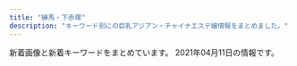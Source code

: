 ```yaml
---
title: "練馬・下赤塚"
description: "キーワード別にの巨乳アジアン・チャイナエステ嬢情報をまとめました。"
---
```


新着画像と新着キーワードをまとめています。
2021年04月11日の情報です。

<DmmAffiliateIns />
<KeywordTable
  shops={
    [
    {
        "station": "\u3068\u304d\u308f\u53f0\u99c5\u5357\u53e3",
        "name": "\u59ff\u7f8e",
        "img_links": [
            "http://www.sugatabi.mesthe.com/images/shop/shop01.jpg",
            "http://www.sugatabi.mesthe.com/images/girl-z1.jpg",
            "http://www.sugatabi.mesthe.com/files/002-02.jpg",
            "http://www.sugatabi.mesthe.com/images/top.jpg",
            "http://www.sugatabi.mesthe.com/images/staff_line.png",
            "http://www.sugatabi.mesthe.com/images/bj3.png",
            "http://www.sugatabi.mesthe.com/files/009.jpg",
            "http://www.sugatabi.mesthe.com/images/shop/shop02.jpg",
            "http://www.sugatabi.mesthe.com/files/004.jpg",
            "http://www.sugatabi.mesthe.com/files/005.jpg",
            "http://www.sugatabi.mesthe.com/files/006.jpg",
            "http://www.sugatabi.mesthe.com/images/shop/shop04.jpg",
            "http://www.sugatabi.mesthe.com/files/001.jpg",
            "http://www.sugatabi.mesthe.com/files/003.jpg",
            "http://www.sugatabi.mesthe.com/files/002.jpg",
            "http://www.sugatabi.mesthe.com/files/004-02.jpg",
            "http://www.sugatabi.mesthe.com/files/001-02.jpg",
            "http://www.sugatabi.mesthe.com/files/006-02.jpg",
            "http://www.sugatabi.mesthe.com/files/008-02.jpg",
            "http://www.sugatabi.mesthe.com/files/003-02.jpg",
            "http://www.sugatabi.mesthe.com/files/008.jpg",
            "http://www.sugatabi.mesthe.com/images/top_sche.png",
            "http://www.sugatabi.mesthe.com/images/link_line.png",
            "http://www.sugatabi.mesthe.com/files/009-02.jpg",
            "http://www.sugatabi.mesthe.com/files/010-02.jpg",
            "http://www.sugatabi.mesthe.com/images/shop/shop03.jpg",
            "http://www.sugatabi.mesthe.com/files/010.jpg",
            "http://www.sugatabi.mesthe.com/images/mobile.jpg",
            "http://www.sugatabi.mesthe.com/images/girl-z2.jpg",
            "http://www.sugatabi.mesthe.com/files/005-02.jpg"
        ],
        "keywords": {
            "85": 1,
            "D": 7,
            "84": 1,
            "86": 3,
            "C": 2,
            "87": 4
        },
        "url": "http://www.sugatabi.mesthe.com/"
    },
    {
        "name": "\u7df4\u99ac\u306e\u5929\u4f7f",
        "url": "http://ginzaangel.esnavi.work/",
        "station": "\u7df4\u99ac\u99c5\u897f\u53e3",
        "img_links": [
            "http://ginzaangel.esnavi.work/2/uploadimg/1615989115.jpeg",
            "http://ginzaangel.esnavi.work/sys2.jpg",
            "http://ginzaangel.esnavi.work/2/uploadimg/1615988934.jpeg",
            "http://ginzaangel.esnavi.work/s1.png",
            "http://ginzaangel.esnavi.work/staff_t.jpg",
            "http://ginzaangel.esnavi.work/2/uploadimg/1595657062.jpeg",
            "http://ginzaangel.esnavi.work/2/uploadimg/1615988408.jpeg",
            "http://ginzaangel.esnavi.work/head.jpg",
            "http://ginzaangel.esnavi.work/sys1.jpg",
            "http://ginzaangel.esnavi.work/news.jpg",
            "http://ginzaangel.esnavi.work/2/uploadimg/1615989033.jpeg",
            "http://ginzaangel.esnavi.work/2/uploadimg/1601829474.jpeg",
            "http://ginzaangel.esnavi.work/int1.png"
        ],
        "keywords": {
            "89": 1,
            "88": 2,
            "90": 3
        }
    },
    {
        "keywords": {},
        "name": "\u6e29",
        "img_links": [],
        "station": "\u4e0a\u677f\u6a4b\u99c5\u5317\u53e3",
        "url": "http://tenpo2.iest.info/"
    },
    {
        "url": "http://www.relaxes.info/",
        "img_links": [
            "http://www.relaxes.info/images/t2.png",
            "http://www.relaxes.info/up/uploads/20180315212810me.jpg",
            "http://www.relaxes.info/up/uploads/2017071800271212.jpg",
            "http://www.relaxes.info/images/info.jpg",
            "http://www.relaxes.info/up/uploads/20210313172020j.jpg",
            "http://www.relaxes.info/images/s1.png",
            "http://www.relaxes.info/images/ttl_staff.png",
            "http://www.relaxes.info/images/t1.png",
            "http://www.relaxes.info/images/price.jpg",
            "http://www.relaxes.info/images/ttl_price.png",
            "http://www.relaxes.info/images/rec.png",
            "http://www.relaxes.info/images/header_bg.png",
            "http://www.relaxes.info/images/ttl_qj.png"
        ],
        "keywords": {},
        "station": "\u4e0a\u677f\u6a4b\u99c5\u5317\u53e3",
        "name": "\u8776"
    },
    {
        "station": "\u6210\u5897\u99c54\u756a\u51fa\u53e3",
        "url": "http://www.akai-hana.esjp.info/",
        "keywords": {
            "88": 4,
            "82": 2,
            "D": 10,
            "87": 6,
            "C": 19,
            "85": 2
        },
        "name": "\u8d64\u3044\u82b1",
        "img_links": [
            "http://www.akai-hana.esjp.info/files/003.jpg",
            "http://www.akai-hana.esjp.info/img/info/r6.jpg",
            "http://www.akai-hana.esjp.info/img/slider/2.jpg",
            "http://www.akai-hana.esjp.info/files/005.jpg",
            "http://www.akai-hana.esjp.info/img/ttl_info.png",
            "http://www.akai-hana.esjp.info/img/btn_blog.jpg",
            "http://www.akai-hana.esjp.info/img/info/r7.jpg",
            "http://www.akai-hana.esjp.info/img/pixta_5458114_M.jpg",
            "http://www.akai-hana.esjp.info/img/info/r2.jpg",
            "http://www.akai-hana.esjp.info/files/002.jpg",
            "http://www.akai-hana.esjp.info/img/info.jpg",
            "http://www.akai-hana.esjp.info/img/tel.png",
            "http://www.akai-hana.esjp.info/img/btn_side_mobile.jpg",
            "http://www.akai-hana.esjp.info/img/pixta_5216568_M.jpg",
            "http://www.akai-hana.esjp.info/files/006.jpg",
            "http://www.akai-hana.esjp.info/img/info/r9.jpg",
            "http://www.akai-hana.esjp.info/img/ttl_news.png",
            "http://www.akai-hana.esjp.info/img/info/r4.jpg",
            "http://www.akai-hana.esjp.info/files/001.jpg",
            "http://www.akai-hana.esjp.info/img/info/r1.jpg",
            "http://www.akai-hana.esjp.info/img/slider/1.jpg",
            "http://www.akai-hana.esjp.info/files/004.jpg",
            "http://www.akai-hana.esjp.info/img/imasia_7981159_M.jpg",
            "http://www.akai-hana.esjp.info/img/info/r5.jpg",
            "http://www.akai-hana.esjp.info/img/info/r8.jpg",
            "http://www.akai-hana.esjp.info/img/goback.jpg",
            "http://www.akai-hana.esjp.info/img/info/r3.jpg",
            "http://www.akai-hana.esjp.info/files/007.jpg",
            "http://www.akai-hana.esjp.info/img/pickup.jpg"
        ]
    },
    {
        "url": "http://anzu.abnavi.info/",
        "keywords": {},
        "station": "\u6210\u5897\u99c5",
        "name": "\u59eb",
        "img_links": []
    },
    {
        "img_links": [],
        "keywords": {},
        "url": "https://salasa.tokyo/",
        "station": "\u7df4\u99ac\u99c5\u897f\u53e3",
        "name": "\u3064\u307c\u307f"
    },
    {
        "url": "http://oasis.akasuri.xyz/",
        "station": "\u6210\u5897\u99c5\u5357\u53e3",
        "keywords": {},
        "img_links": [
            "http://oasis.akasuri.xyz/images/b-tel.png",
            "http://oasis.akasuri.xyz/images/c-photo.png",
            "http://oasis.akasuri.xyz/staff/s1.jpg",
            "http://oasis.akasuri.xyz/images/c-top.png",
            "http://oasis.akasuri.xyz/staff/s3.jpg",
            "http://oasis.akasuri.xyz/images/fotter.png",
            "http://oasis.akasuri.xyz/images/c-staff.png",
            "http://oasis.akasuri.xyz/images/bar-photo.png",
            "http://oasis.akasuri.xyz/images/bar-staff.png",
            "http://oasis.akasuri.xyz/staff/s2.jpg"
        ],
        "name": "\u30aa\u30a2\u30b7\u30b9"
    },
    {
        "name": "\u6696\u5fc3",
        "url": "http://www.hi-msg.com/dansin/",
        "img_links": [
            "http://www.hi-msg.com/dansin/images/p-9-1.jpg",
            "http://www.hi-msg.com/dansin/images/s_face.jpg",
            "http://www.hi-msg.com/dansin/images/p-7.jpg",
            "http://www.hi-msg.com/dansin/images/p-2.jpg",
            "http://www.hi-msg.com/dansin/images/mobile.jpg",
            "http://www.hi-msg.com/dansin/images/s_news.jpg",
            "http://www.hi-msg.com/dansin/images/top1.jpg",
            "http://www.hi-msg.com/dansin/images/top.jpg",
            "http://www.hi-msg.com/dansin/images/end1.jpg",
            "http://www.hi-msg.com/dansin/images/p-9.jpg",
            "http://www.hi-msg.com/dansin/images/nav.jpg",
            "http://www.hi-msg.com/dansin/images/p-8.jpg",
            "http://www.hi-msg.com/dansin/images/p-5.jpg",
            "http://www.hi-msg.com/dansin/images/p-6-1.jpg",
            "http://www.hi-msg.com/dansin/images/s_info.jpg",
            "http://www.hi-msg.com/dansin/images/p-5-1.jpg",
            "http://www.hi-msg.com/dansin/images/s_pick.jpg",
            "http://www.hi-msg.com/dansin/images/p-2-1.jpg",
            "http://www.hi-msg.com/dansin/images/1.jpg",
            "http://www.hi-msg.com/dansin/images/p-6.jpg"
        ],
        "station": "\u3068\u304d\u308f\u53f0\u99c5\u5357\u53e3",
        "keywords": {}
    },
    {
        "name": "\u7f8e\u5c11\u5973\u5b66\u5712",
        "img_links": [
            "http://www.bishoujo.relaxmens.com/photo_news/upimg/69006605d742b90036_2.jpg",
            "http://www.bishoujo.relaxmens.com/images/nav-004.png",
            "http://www.bishoujo.relaxmens.com/images/osusume01.png",
            "http://www.bishoujo.relaxmens.com/files/004.jpg",
            "http://www.bishoujo.relaxmens.com/images/top01.png",
            "http://www.bishoujo.relaxmens.com/files/007.jpg",
            "http://www.bishoujo.relaxmens.com/files/006.jpg",
            "http://www.bishoujo.relaxmens.com/images/nav-002.png",
            "http://www.bishoujo.relaxmens.com/images/top02-left.png",
            "http://www.bishoujo.relaxmens.com/images/nav-005.png",
            "http://www.bishoujo.relaxmens.com/images/top003.png",
            "http://www.bishoujo.relaxmens.com/images/tel.png",
            "http://www.bishoujo.relaxmens.com/images/nav-003.png",
            "http://www.bishoujo.relaxmens.com/files/008.jpg",
            "http://www.bishoujo.relaxmens.com/photo_news/upimg/69006605d742b90036_1.jpg",
            "http://www.bishoujo.relaxmens.com/photo_news/upimg/69006605d742b90036_0.jpg",
            "http://www.bishoujo.relaxmens.com/images/nav-001.png",
            "http://www.bishoujo.relaxmens.com/images/nav-006.png"
        ],
        "station": "\u7df4\u99ac\u99c5\u897f\u53e3",
        "keywords": {},
        "url": "http://www.bishoujo.relaxmens.com/"
    },
    {
        "img_links": [
            "http://pakira-massage.work/img/sta2.jpg",
            "http://pakira-massage.work/i/img/r2.jpg",
            "http://pakira-massage.work/i/img/sta1.jpg",
            "http://pakira-massage.work/img/head.jpg",
            "http://pakira-massage.work/img/s1.jpg",
            "http://pakira-massage.work/i/img/sta2.jpg",
            "http://pakira-massage.work/img/sta1.jpg",
            "http://pakira-massage.work/i/img/r5.jpg",
            "http://pakira-massage.work/img/botton.jpg",
            "http://pakira-massage.work/img/s2.jpg",
            "http://pakira-massage.work/img/mobile-1.png",
            "http://pakira-massage.work/img/st1.jpg",
            "http://pakira-massage.work/i/img/r6.jpg",
            "http://pakira-massage.work/i/img/r1.jpg",
            "http://pakira-massage.work/img/nos.jpg",
            "http://pakira-massage.work/i/img/r4.jpg",
            "http://pakira-massage.work/i/img/r3.jpg",
            "http://pakira-massage.work/img/campian.jpg",
            "http://pakira-massage.work/i/img/st1.jpg",
            "http://pakira-massage.work/img/st2.jpg"
        ],
        "url": "http://pakira-massage.work/",
        "name": "\u30d1\u30ad\u30e9",
        "keywords": {
            "87": 1,
            "C": 11,
            "85": 2,
            "E": 1
        },
        "station": "\u8981\u753a\u99c55\u756a\u51fa\u53e3"
    },
    {
        "img_links": [
            "http://www.seoul.esjp.info/img/change-001.png",
            "http://www.seoul.esjp.info/img/nav-006.png",
            "http://www.seoul.esjp.info/files/008.jpg",
            "http://www.seoul.esjp.info/img/change-006.png",
            "http://www.seoul.esjp.info/files/001.jpg",
            "http://www.seoul.esjp.info/img/change-005.png",
            "http://www.seoul.esjp.info/img/foot.png",
            "http://www.seoul.esjp.info/img/head.png",
            "http://www.seoul.esjp.info/files/010.jpg",
            "http://www.seoul.esjp.info/files/013.jpg",
            "http://www.seoul.esjp.info/img/nav-005.png",
            "http://www.seoul.esjp.info/img/main-top01.png",
            "http://www.seoul.esjp.info/img/main-top03.png",
            "http://www.seoul.esjp.info/img/nav-003.png",
            "http://www.seoul.esjp.info/files/015.jpg",
            "http://www.seoul.esjp.info/files/011.jpg",
            "http://www.seoul.esjp.info/img/change-004.png",
            "http://www.seoul.esjp.info/files/005.jpg",
            "http://www.seoul.esjp.info/img/nav-004.png",
            "http://www.seoul.esjp.info/files/004.jpg",
            "http://www.seoul.esjp.info/files/006.jpg",
            "http://www.seoul.esjp.info/img/nav-002.png",
            "http://www.seoul.esjp.info/files/012.jpg",
            "http://www.seoul.esjp.info/files/007.jpg",
            "http://www.seoul.esjp.info/img/change-002.png",
            "http://www.seoul.esjp.info/files/003.jpg",
            "http://www.seoul.esjp.info/img/change-003.png",
            "http://www.seoul.esjp.info/img/recuit.png",
            "http://www.seoul.esjp.info/img/nav-001.png"
        ],
        "keywords": {
            "87": 1,
            "D": 4,
            "86": 3
        },
        "url": "http://www.seoul.esjp.info/",
        "station": "\u7df4\u99ac\u99c5\u897f\u53e3",
        "name": "\u7652\u3057\u306e\u90e8\u5c4b"
    },
    {
        "keywords": {},
        "img_links": [
            "http://es-nerima.biz/wp-content/uploads/2016/10/gallery8.jpg",
            "http://es-nerima.biz/wp-content/themes/template-salon2/images/pickup-ttl.png",
            "http://es-nerima.biz/wp-content/uploads/2016/10/mika-250x330.jpg",
            "http://es-nerima.biz/wp-content/uploads/2016/10/eri.jpg",
            "http://es-nerima.biz/wp-content/uploads/2016/10/gallery6.jpg",
            "http://es-nerima.biz/wp-content/uploads/2016/10/g1.jpg",
            "http://es-nerima.biz/wp-content/uploads/2016/10/g6-250x330.jpg",
            "http://es-nerima.biz/wp-content/uploads/2016/10/gallery7.jpg",
            "http://es-nerima.biz/wp-content/uploads/2016/10/gallery5.jpg",
            "http://es-nerima.biz/wp-content/uploads/2016/10/eri-250x330.jpg",
            "http://es-nerima.biz/wp-content/uploads/2016/10/g3.jpg",
            "http://es-nerima.biz/wp-content/uploads/2016/10/camp-bnr.jpg",
            "http://es-nerima.biz/wp-content/themes/template-salon2/images/camp-bnr.jpg",
            "http://es-nerima.biz/wp-content/uploads/2016/10/gallery2.jpg",
            "http://es-nerima.biz/wp-content/uploads/2016/10/gallery1.jpg",
            "http://es-nerima.biz/wp-content/uploads/2016/10/g5-250x330.jpg",
            "http://es-nerima.biz/wp-content/uploads/2016/10/g5.jpg",
            "http://es-nerima.biz/wp-content/uploads/2016/10/mika.jpg",
            "http://es-nerima.biz/wp-content/uploads/2016/10/gallery3.jpg",
            "http://es-nerima.biz/wp-content/themes/template-salon2/images/gallery2.jpg",
            "http://es-nerima.biz/wp-content/themes/template-salon2/images/magazine.jpg",
            "http://es-nerima.biz/wp-content/themes/template-salon2/images/pickup-frame.png",
            "http://cdn.dino-es.com/images/logo/88x31DinoEs.png",
            "http://es-nerima.biz/wp-content/uploads/2016/10/g1-250x330.jpg",
            "http://es-nerima.biz/wp-content/uploads/2016/10/g4-250x330.jpg",
            "http://es-nerima.biz/wp-content/themes/template-salon2/images/slider1.jpg",
            "http://es-nerima.biz/wp-content/themes/template-salon2/images/newface-ttl.png",
            "http://es-nerima.biz/wp-content/uploads/2016/10/girl-1-250x330.jpg",
            "http://es-nerima.biz/wp-content/themes/template-salon2/images/tel.png",
            "http://es-nerima.biz/wp-content/themes/template-salon2/images/gallery-ttl.png",
            "http://es-nerima.biz/wp-content/themes/template-salon2/images/news-ttl.png",
            "http://es-nerima.biz/wp-content/uploads/2016/10/girl-1.jpg",
            "http://es-nerima.biz/wp-content/themes/template-salon2/images/massage-de_88_31.jpg",
            "http://es-nerima.biz/wp-content/themes/template-salon2/images/gallery1.jpg",
            "http://es-nerima.biz/wp-content/uploads/2016/10/g6.jpg",
            "http://es-nerima.biz/wp-content/themes/template-salon2/images/gallery4.jpg",
            "http://es-nerima.biz/wp-content/uploads/2016/10/g3-250x330.jpg",
            "http://es-nerima.biz/wp-content/uploads/2016/10/gallery8-600x600.jpg",
            "http://es-nerima.biz/wp-content/themes/template-salon2/images/gallery3.jpg"
        ],
        "station": "\u7df4\u99ac\u99c5\u5317\u53e3",
        "name": "\u3046\u3089\u3089",
        "url": "http://es-nerima.biz/"
    },
    {
        "img_links": [
            "http://www.es-yas.click/images/3.jpg",
            "http://www.es-yas.click/images/sirase.jpg",
            "http://www.es-yas.click/images/int1.png",
            "http://www.es-yas.click/images/staff_t.jpg",
            "http://www.es-yas.click/img/mari1.jpg",
            "http://www.es-yas.click/images/tel.jpg",
            "http://www.es-yas.click/images/s1.png",
            "http://www.es-yas.click/images/int2.png",
            "http://www.es-yas.click/images/mobile.jpg",
            "http://www.es-yas.click/images/ac1.png",
            "http://www.es-yas.click/images/2.jpg",
            "http://www.es-yas.click/img/riri1.jpg",
            "http://www.es-yas.click/images/1.jpg",
            "http://www.es-yas.click/images/news.jpg",
            "http://www.es-yas.click/images/info.png",
            "http://www.es-yas.click/images/sys2.png",
            "http://www.es-yas.click/images/head.jpg",
            "http://www.es-yas.click/images/newface.png",
            "http://www.es-yas.click/images/interior_t.jpg",
            "http://www.es-yas.click/img/sayuri1.jpg",
            "http://www.es-yas.click/images/sys1.png"
        ],
        "station": "\u4e2d\u6751\u6a4b\u99c5\u5357\u53e3",
        "name": "\u30b9\u30a6\u30a3\u30fc\u30c8",
        "url": "http://www.es-yas.click/",
        "keywords": {}
    },
    {
        "keywords": {
            "C": 8
        },
        "url": "http://www.nerima-rose.com/",
        "station": "\u7df4\u99ac\u99c5\u5357\u53e3",
        "name": "ROSE",
        "img_links": [
            "http://www.nerima-rose.com/images/staff/16/kaori2.jpg",
            "http://www.nerima-rose.com/images/rosa-pindao_09.jpg",
            "http://www.nerima-rose.com/images/staff/16/aya2.jpg",
            "http://www.nerima-rose.com/images/index-rosa_09.jpg",
            "http://www.nerima-rose.com/images/staff/16/misaki2.jpg",
            "http://www.nerima-rose.com/images/aroma/r1.jpg",
            "http://www.nerima-rose.com/images/nav/nav-acc.jpg",
            "http://www.nerima-rose.com/images/staff/17/riri.jpg",
            "http://www.nerima-rose.com/images/shop/3/sh1.jpg",
            "http://www.nerima-rose.com/images/rosa-sys_09a.jpg",
            "http://www.nerima-rose.com/images/nav/nav-rec.jpg",
            "http://www.nerima-rose.com/images/staff/17/2/ena.jpg",
            "http://www.nerima-rose.com/images/index-rosa_02.jpg",
            "http://www.nerima-rose.com/images/index-rosa_04.jpg",
            "http://www.nerima-rose.com/images/images/sys2018_06.jpg",
            "http://www.nerima-rose.com/images/shop/h1.jpg",
            "http://www.nerima-rose.com/images/shop/11.jpg",
            "http://www.nerima-rose.com/images/aroma/r2.jpg",
            "http://www.nerima-rose.com/images/rosa-sys_04.jpg",
            "http://www.nerima-rose.com/images/staff/17/2/kina.jpg",
            "http://www.nerima-rose.com/images/images/sys2018_03.jpg",
            "http://www.nerima-rose.com/cgi-bin/topics/img/16-1.jpg",
            "http://www.nerima-rose.com/images/aroma/r3.jpg",
            "http://www.nerima-rose.com/images/shop/4/s1.jpg",
            "http://www.nerima-rose.com/images/sys3.jpg",
            "http://www.nerima-rose.com/images/rosa-pindao_07.jpg",
            "http://www.nerima-rose.com/images/staff/17/2/nana.png"
        ]
    },
    {
        "img_links": [
            "http://himawari.est-u.com/images/down.jpg",
            "http://himawari.est-u.com/staff/umi.jpg",
            "http://himawari.est-u.com/images/a1.jpg",
            "http://himawari.est-u.com/staff/izumi.jpg",
            "http://himawari.est-u.com/staff/yuki.jpg",
            "http://himawari.est-u.com/staff/nami.jpg",
            "http://himawari.est-u.com/images/index_10.jpg",
            "http://himawari.est-u.com/staff/sakura.jpg",
            "http://himawari.est-u.com/staff/aiko.jpg",
            "http://himawari.est-u.com/images/index2_08.jpg",
            "http://himawari.est-u.com/images/index_08.jpg",
            "http://himawari.est-u.com/images/therpist.jpg",
            "http://himawari.est-u.com/images/index_02.jpg",
            "http://himawari.est-u.com/images/a2.jpg",
            "http://himawari.est-u.com/staff/asuka.jpg",
            "http://himawari.est-u.com/images/index_04.jpg"
        ],
        "keywords": {
            "C": 7
        },
        "url": "http://himawari.est-u.com/",
        "station": "\u7df4\u99ac\u99c5\u5357\u53e3",
        "name": "\u3072\u307e\u308f\u308a"
    },
    {
        "img_links": [
            "http://moonlove.est-u.com/images/index1_06.jpg",
            "http://moonlove.est-u.com/staff/kaori.jpg",
            "http://moonlove.est-u.com/images/index_04.jpg",
            "http://moonlove.est-u.com/images/staff_09.jpg",
            "http://moonlove.est-u.com/images/s5.jpg",
            "http://moonlove.est-u.com/staff/sakura.jpg",
            "http://moonlove.est-u.com/images/s6.jpg",
            "http://moonlove.est-u.com/images/s8.jpg",
            "http://moonlove.est-u.com/images/index_15.jpg",
            "http://moonlove.est-u.com/images/index_13.jpg",
            "http://moonlove.est-u.com/images/index_02.jpg",
            "http://moonlove.est-u.com/staff/nami.jpg",
            "http://moonlove.est-u.com/images/index_07.jpg",
            "http://moonlove.est-u.com/images/index_17.jpg",
            "http://moonlove.est-u.com/images/index_05.jpg",
            "http://moonlove.est-u.com/images/index_19.jpg",
            "http://moonlove.est-u.com/images/s4.jpg",
            "http://moonlove.est-u.com/images/index_12.jpg",
            "http://moonlove.est-u.com/images/index2_06.jpg",
            "http://moonlove.est-u.com/staff/miki.jpg",
            "http://moonlove.est-u.com/images/index_10.jpg",
            "http://moonlove.est-u.com/images/index_14.jpg",
            "http://moonlove.est-u.com/images/index3_06.jpg",
            "http://moonlove.est-u.com/images/s3.jpg",
            "http://moonlove.est-u.com/images/icon_000.jpg",
            "http://moonlove.est-u.com/staff/ayumi.jpg",
            "http://moonlove.est-u.com/images/index_08.jpg",
            "http://moonlove.est-u.com/images/s1.jpg",
            "http://moonlove.est-u.com/images/index_16.jpg"
        ],
        "station": "\u7df4\u99ac\u99c5\u5317\u53e3",
        "keywords": {
            "C": 7
        },
        "url": "http://moonlove.est-u.com/",
        "name": "\u6708\u306e\u604b"
    },
    {
        "url": "http://www.es-kou.link/",
        "keywords": {},
        "name": "\u7d05\u6708",
        "station": "\u4e0b\u8d64\u585a\u99c5\u5317\u53e3",
        "img_links": [
            "http://www.es-kou.link/images/s1.png",
            "http://www.es-kou.link/images/int2.png",
            "http://www.es-kou.link/img/satomi1.jpg",
            "http://www.es-kou.link/images/sys1.jpg",
            "http://www.es-kou.link/images/2.jpg",
            "http://www.es-kou.link/images/info.png",
            "http://www.es-kou.link/img/nana1.jpg",
            "http://www.es-kou.link/images/1.jpg",
            "http://www.es-kou.link/images/sys3.png",
            "http://www.es-kou.link/images/head.jpg",
            "http://www.es-kou.link/images/mobile.jpg",
            "http://www.es-kou.link/images/3.jpg",
            "http://www.es-kou.link/images/news.jpg",
            "http://www.es-kou.link/images/interior_t.jpg",
            "http://www.es-kou.link/img/mimi1.jpg",
            "http://www.es-kou.link/images/b1.jpg",
            "http://www.es-kou.link/images/b2.jpg",
            "http://www.es-kou.link/images/int1.png",
            "http://www.es-kou.link/images/sys2.jpg",
            "http://www.es-kou.link/images/staff_t.jpg"
        ]
    },
    {
        "station": "\u7df4\u99ac\u99c5\u897f\u53e3",
        "name": "\u30dd\u30f3\u30d5\u30fc",
        "img_links": [
            "http://ponfu-massage.work/img/acc5.jpg",
            "http://ponfu-massage.work/img/botton.jpg",
            "http://ponfu-massage.work/img/acc9.jpg",
            "http://ponfu-massage.work/img/st41.jpg",
            "http://ponfu-massage.work/i/img/sta41.jpg",
            "http://ponfu-massage.work/img/s38.jpg",
            "http://ponfu-massage.work/img/campian.jpg",
            "http://ponfu-massage.work/img/s47.jpg",
            "http://ponfu-massage.work/img/acc2.jpg",
            "http://ponfu-massage.work/img/st42.jpg",
            "http://ponfu-massage.work/img/sta45.jpg",
            "http://ponfu-massage.work/img/sta42.jpg",
            "http://ponfu-massage.work/img/st44.jpg",
            "http://ponfu-massage.work/img/st28.jpg",
            "http://ponfu-massage.work/img/st43.jpg",
            "http://ponfu-massage.work/i/img/r2.jpg",
            "http://ponfu-massage.work/img/sta43.jpg",
            "http://ponfu-massage.work/i/img/st45.jpg",
            "http://ponfu-massage.work/img/acc6.jpg",
            "http://ponfu-massage.work/img/st30.jpg",
            "http://ponfu-massage.work/img/sta44.jpg",
            "http://ponfu-massage.work/img/st47.jpg",
            "http://ponfu-massage.work/img/sta30.jpg",
            "http://ponfu-massage.work/img/st39.jpg",
            "http://ponfu-massage.work/i/img/sta45.jpg",
            "http://ponfu-massage.work/img/st35.jpg",
            "http://ponfu-massage.work/img/sta38.jpg",
            "http://ponfu-massage.work/i/img/sta44.jpg",
            "http://ponfu-massage.work/i/img/r3.jpg",
            "http://ponfu-massage.work/i/img/sta24.jpg",
            "http://ponfu-massage.work/i/img/r1.jpg",
            "http://ponfu-massage.work/img/sta46.jpg",
            "http://ponfu-massage.work/img/sta28.jpg",
            "http://ponfu-massage.work/img/st38.jpg",
            "http://ponfu-massage.work/img/sta35.jpg",
            "http://ponfu-massage.work/img/st46.jpg",
            "http://ponfu-massage.work/img/acc7.jpg",
            "http://ponfu-massage.work/i/img/sta42.jpg",
            "http://ponfu-massage.work/img/acc1.jpg",
            "http://ponfu-massage.work/i/img/r4.jpg",
            "http://ponfu-massage.work/i/img/sta43.jpg",
            "http://ponfu-massage.work/i/img/sta46.jpg",
            "http://ponfu-massage.work/img/acc4.jpg",
            "http://ponfu-massage.work/img/s46.jpg",
            "http://ponfu-massage.work/i/img/sta47.jpg",
            "http://ponfu-massage.work/i/img/sta30.jpg",
            "http://ponfu-massage.work/i/img/sta28.jpg",
            "http://ponfu-massage.work/img/s45.jpg",
            "http://ponfu-massage.work/img/sta41.jpg",
            "http://ponfu-massage.work/img/s44.jpg",
            "http://ponfu-massage.work/img/sta39.jpg",
            "http://ponfu-massage.work/img/s39.jpg",
            "http://ponfu-massage.work/img/acc8.jpg",
            "http://ponfu-massage.work/img/sta47.jpg",
            "http://ponfu-massage.work/img/s42.jpg",
            "http://ponfu-massage.work/i/img/sta39.jpg",
            "http://ponfu-massage.work/img/acc10.jpg",
            "http://ponfu-massage.work/img/s43.jpg",
            "http://ponfu-massage.work/img/s30.jpg",
            "http://ponfu-massage.work/img/acc3.jpg",
            "http://ponfu-massage.work/img/st18.jpg",
            "http://ponfu-massage.work/i/img/sta38.jpg",
            "http://ponfu-massage.work/img/s41.jpg",
            "http://ponfu-massage.work/img/st45.jpg"
        ],
        "url": "http://ponfu-massage.work/",
        "keywords": {
            "89": 1,
            "84": 1,
            "87": 5,
            "C": 22,
            "D": 9,
            "E": 2,
            "86": 1,
            "88": 4,
            "85": 2,
            "F": 2
        }
    },
    {
        "keywords": {
            "C": 13
        },
        "img_links": [
            "http://www.e-rakuraku.info/images/tite-gallery.png",
            "http://www.e-rakuraku.info/images/top.jpg",
            "http://www.e-rakuraku.info/images/newt.png",
            "http://www.e-rakuraku.info/images/nei_03.jpg",
            "http://www.e-rakuraku.info/images/g3.jpg",
            "http://www.e-rakuraku.info/images/g5.jpg",
            "http://www.e-rakuraku.info/images/g2.jpg",
            "http://www.e-rakuraku.info/images/s2.png",
            "http://www.e-rakuraku.info/images/tite-staff.png",
            "http://www.e-rakuraku.info/images/g4.jpg",
            "http://www.e-rakuraku.info/images/tel.png",
            "http://www.e-rakuraku.info/images/s1.png",
            "http://www.e-rakuraku.info/images/newfacet.png",
            "http://www.e-rakuraku.info/images/g0.jpg",
            "http://www.e-rakuraku.info/images/g1.jpg",
            "http://www.e-rakuraku.info/images/mobile.png",
            "http://www.e-rakuraku.info/images/sr.png",
            "http://www.e-rakuraku.info/images/huiyuan.png"
        ],
        "name": "\u697d\u697d",
        "url": "http://www.e-rakuraku.info/",
        "station": "\u4e2d\u6751\u6a4b\u99c5"
    },
    {
        "img_links": [
            "http://c-sakura.work/img/yuyu1.jpg",
            "http://c-sakura.work/images/news.png",
            "http://c-sakura.work/img/ami1.jpg",
            "http://c-sakura.work/images/int1.png",
            "http://c-sakura.work/img/yuri1.jpg",
            "http://c-sakura.work/images/sisu.png",
            "http://c-sakura.work/images/head.jpg",
            "http://c-sakura.work/images/mobile.jpg",
            "http://c-sakura.work/images/int2.png",
            "http://c-sakura.work/images/2.jpg",
            "http://c-sakura.work/images/3.jpg",
            "http://c-sakura.work/images/interior_t.jpg",
            "http://c-sakura.work/images/info.png",
            "http://c-sakura.work/images/1.jpg",
            "http://c-sakura.work/images/tel.jpg",
            "http://c-sakura.work/images/sys1.png",
            "http://c-sakura.work/images/staff_t.jpg"
        ],
        "url": "http://c-sakura.work/",
        "station": "\u4e0b\u8d64\u585a\u99c5\u5317\u53e3",
        "keywords": {},
        "name": "\u9577\u4e45*\u3061\u3087\u3046\u304d\u3085\u3046"
    },
    {
        "name": "\u61a9",
        "url": "http://c-ikoi.work/",
        "keywords": {},
        "station": "\u5927\u5c71\u99c5\u5357\u53e3",
        "img_links": [
            "http://c-ikoi.work/images/mobile.jpg",
            "http://c-ikoi.work/images/line.png",
            "http://c-ikoi.work/images/int2.png",
            "http://c-ikoi.work/img/moe1.jpg",
            "http://c-ikoi.work/images/3.jpg",
            "http://c-ikoi.work/img/yuki1.jpg",
            "http://c-ikoi.work/images/rec1.png",
            "http://c-ikoi.work/images/tel.jpg",
            "http://c-ikoi.work/images/news.jpg",
            "http://c-ikoi.work/images/sys3.png",
            "http://c-ikoi.work/images/staff_t.jpg",
            "http://c-ikoi.work/images/sys1.jpg",
            "http://c-ikoi.work/images/1.jpg",
            "http://c-ikoi.work/images/int1.png",
            "http://c-ikoi.work/images/rec2.png",
            "http://c-ikoi.work/img/aoi1.jpg",
            "http://c-ikoi.work/img/rina1.jpg",
            "http://c-ikoi.work/images/2.jpg",
            "http://c-ikoi.work/images/concept.jpg",
            "http://c-ikoi.work/images/4.jpg",
            "http://c-ikoi.work/images/head.jpg",
            "http://c-ikoi.work/images/int3.png",
            "http://c-ikoi.work/images/sys2.jpg",
            "http://c-ikoi.work/images/interior_t.jpg"
        ]
    },
    {
        "station": "\u6c5f\u53e4\u7530\u99c5\u5357\u53e3",
        "name": "\u512a\u30fb\u7f8e",
        "img_links": [
            "http://rose.este.work/resize_250.png",
            "http://rose.este.work/index-24.htm.jpg",
            "http://rose.este.work/sys1.png",
            "http://rose.este.work/r5.jpg",
            "http://rose.este.work/index-25.htm.jpg",
            "http://rose.este.work/r3.jpg",
            "http://rose.este.work/r1.jpg",
            "http://rose.este.work/r4.jpg",
            "http://rose.este.work/resize_1500-450.jpg",
            "http://rose.este.work/re.jpg",
            "http://rose.este.work/totop.png",
            "http://rose.este.work/index-1.htm.jpg",
            "http://rose.este.work/unnamed.png",
            "http://rose.este.work/index-26.htm.jpg"
        ],
        "url": "http://rose.este.work/",
        "keywords": {}
    },
    {
        "name": "\u30e9\u30b1\u30b7\u30b9\u5927\u6cc9\u5b66\u5712",
        "station": "\u5927\u6cc9\u5b66\u5712\u99c5",
        "url": "http://lachesis.este88.com/",
        "keywords": {
            "83": 2,
            "C": 4,
            "93": 1,
            "G": 1,
            "88": 1,
            "84": 1,
            "F": 4,
            "D": 2,
            "91": 3,
            "86": 1,
            "80": 1,
            "95": 1
        },
        "img_links": [
            "http://lachesis.este88.com/gals/tumugi3.jpg",
            "https://lachesis.este88.com/gals/maria1.jpg",
            "http://lachesis.este88.com/gals/narumi3.jpg",
            "https://lachesis.este88.com/gals/miho1.jpg",
            "http://lachesis.este88.com/gals/aoi1.jpg",
            "https://lachesis.este88.com/images/line.jpg",
            "http://lachesis.este88.com/gals/yuno3.jpg",
            "http://lachesis.este88.com/gals/miho2.jpg",
            "http://lachesis.este88.com/gals/maria1.jpg",
            "http://momipara.jp/img/link/momi234.jpg",
            "http://lachesis.este88.com/gals/tumugi2.jpg",
            "http://lachesis.este88.com/gals/narumi1.jpg",
            "http://lachesis.este88.com/gals/aoi3.jpg",
            "http://lachesis.este88.com/gals/itika2.jpg",
            "http://lachesis.este88.com/gals/itika3.jpg",
            "https://lachesis.este88.com/gals/mao1.jpg",
            "https://lachesis.este88.com/gals/itika1.jpg",
            "http://lachesis.este88.com/gals/rinnka3.jpg",
            "http://lachesis.este88.com/gals/yuno1.jpg",
            "https://lachesis.este88.com/gals/rinnka1.jpg",
            "http://lachesis.este88.com/gals/miku3.jpg",
            "http://lachesis.este88.com/gals/miho1.jpg",
            "https://lachesis.este88.com/gals/aoi1.jpg",
            "http://lachesis.este88.com/gals/aoi2.jpg",
            "http://lachesis.este88.com/images/bg_header3.jpg",
            "http://lachesis.este88.com/gals/minami1.jpg",
            "https://lachesis.este88.com/images/info5.jpg",
            "https://lachesis.este88.com/images/sysh3bar.png",
            "http://lachesis.este88.com/images/info5.jpg",
            "http://lachesis.este88.com/images/bg_header.jpg",
            "http://lachesis.este88.com/images/sysh3bar.png",
            "http://lachesis.este88.com/gals/miku1.jpg",
            "http://lachesis.este88.com/gals/rinnka4.jpg",
            "http://lachesis.este88.com/gals/mao1.jpg",
            "https://lachesis.este88.com/gals/narumi1.jpg",
            "https://lachesis.este88.com/gals/minami1.jpg",
            "http://lachesis.este88.com/gals/narumi2.jpg",
            "https://lachesis.este88.com/gals/tumugi1.jpg",
            "https://lachesis.este88.com/gals/yuno1.jpg",
            "http://lachesis.este88.com/gals/miho3.jpg",
            "http://lachesis.este88.com/gals/yuno2.jpg",
            "https://lachesis.este88.com/images/bg_header.jpg",
            "https://lachesis.este88.com/gals/miku1.jpg",
            "http://lachesis.este88.com/gals/narumi4.jpg",
            "http://lachesis.este88.com/images/line.jpg",
            "http://lachesis.este88.com/gals/rinnka2.jpg",
            "http://lachesis.este88.com/gals/tumugi1.jpg",
            "http://lachesis.este88.com/gals/mao2.jpg",
            "https://lachesis.este88.com/images/bg_header3.jpg",
            "http://lachesis.este88.com/gals/miku2.jpg",
            "http://lachesis.este88.com/gals/minami2.jpg",
            "http://lachesis.este88.com/gals/itika1.jpg",
            "http://lachesis.este88.com/gals/rinnka1.jpg"
        ]
    },
    {
        "name": "\u30ad\u30e9\u30ad\u30e9",
        "url": "http://binrou.net/",
        "station": "\u7df4\u99ac\u99c5\u897f\u53e3",
        "img_links": [
            "http://binrou.net/img/sta117.jpg",
            "http://binrou.net/img/s116.jpg",
            "http://binrou.net/img/s117.jpg",
            "http://binrou.net/img/acc.jpg",
            "http://binrou.net/img/st112.jpg",
            "http://binrou.net/img/s114.jpg",
            "http://binrou.net/i/img/r3.jpg",
            "http://binrou.net/i/img/r4.jpg",
            "http://binrou.net/img/sta112.jpg",
            "http://binrou.net/i/img/sta116.jpg",
            "http://binrou.net/i/img/r2.jpg",
            "http://binrou.net/i/img/sta114.jpg",
            "http://binrou.net/img/st118.jpg",
            "http://binrou.net/img/sta114.jpg",
            "http://binrou.net/img/st114.jpg",
            "http://binrou.net/img/sta109.jpg",
            "http://binrou.net/i/img/sta100.jpg",
            "http://binrou.net/i/img/acc.jpg",
            "http://binrou.net/i/img/sta108.jpg",
            "http://binrou.net/i/img/r1.jpg",
            "http://binrou.net/img/sta111.jpg",
            "http://binrou.net/i/img/sta89.jpg",
            "http://binrou.net/img/s111.jpg",
            "http://binrou.net/img/st117.jpg",
            "http://binrou.net/i/img/sta88.jpg",
            "http://binrou.net/img/st115.jpg",
            "http://binrou.net/i/img/sta118.jpg",
            "http://binrou.net/i/img/sta109.jpg",
            "http://binrou.net/i/img/sta104.jpg",
            "http://binrou.net/img/sta115.jpg",
            "http://binrou.net/img/botton.jpg",
            "http://binrou.net/i/img/sta115.jpg",
            "http://binrou.net/i/img/st118.jpg",
            "http://binrou.net/i/img/sta112.jpg",
            "http://binrou.net/img/st109.jpg",
            "http://binrou.net/img/fla.jpg",
            "http://binrou.net/i/img/sta111.jpg",
            "http://binrou.net/img/s118.jpg",
            "http://binrou.net/i/img/sta117.jpg",
            "http://binrou.net/i/img/sta80.jpg",
            "http://binrou.net/i/img/sta105.jpg",
            "http://binrou.net/img/mo.png",
            "http://binrou.net/img/pickup20.jpg",
            "http://binrou.net/img/s119.jpg",
            "http://binrou.net/img/sta119.jpg",
            "http://binrou.net/img/s115.jpg",
            "http://binrou.net/img/sta116.jpg",
            "http://binrou.net/i/img/sta97.jpg",
            "http://binrou.net/i/img/sta119.jpg",
            "http://binrou.net/i/img/sta98.jpg",
            "http://binrou.net/img/s112.jpg",
            "http://binrou.net/img/st119.jpg",
            "http://binrou.net/i/img/sta94.jpg",
            "http://binrou.net/img/st111.jpg",
            "http://binrou.net/img/sta118.jpg",
            "http://binrou.net/i/img/sta92.jpg",
            "http://binrou.net/img/st116.jpg"
        ],
        "keywords": {
            "E": 6,
            "D": 2,
            "88": 1,
            "C": 17,
            "86": 4,
            "89": 1,
            "F": 1,
            "87": 4
        }
    },
    {
        "img_links": [
            "http://margaret.ests.jp/photos/sites/29/2020/04/2020041014190824.jpg",
            "http://margaret.ests.jp/images/service2.jpg",
            "http://margaret.ests.jp/images/service4.jpg",
            "http://margaret.ests.jp/images/s_service.png",
            "http://margaret.ests.jp/photos/sites/29/2020/06/2020062814010219.jpeg",
            "http://margaret.ests.jp/images/service3.jpg",
            "http://margaret.ests.jp/images/s_pick.jpg",
            "http://margaret.ests.jp/photos/sites/29/2021/01/2021011511194654.jpg",
            "http://margaret.ests.jp/photos/sites/29/2020/08/2020082222274080.jpeg",
            "http://margaret.ests.jp/images/room4.jpg",
            "http://margaret.ests.jp/images/room2.jpg",
            "http://margaret.ests.jp/photos/sites/29/2020/04/2020040205541033.jpg",
            "http://margaret.ests.jp/images/top.jpg",
            "http://margaret.ests.jp/images/service1.jpg",
            "http://margaret.ests.jp/images/s_staff.png",
            "http://margaret.ests.jp/photos/sites/29/2020/04/202004102157462.jpeg",
            "http://margaret.ests.jp/images/room1.jpg",
            "http://margaret.ests.jp/photos/sites/29/2020/08/2020080615352994.jpeg",
            "http://margaret.ests.jp/images/s_news.jpg",
            "http://margaret.ests.jp/photos/sites/29/2020/05/202005281752578.jpg",
            "http://margaret.ests.jp/images/mobile.jpg",
            "http://margaret.ests.jp/photos/sites/29/2020/04/202004081414540.jpg",
            "http://margaret.ests.jp/photos/sites/29/2020/06/202006301829174.jpeg",
            "http://margaret.ests.jp/photos/sites/29/2020/03/2020032709162529.jpg",
            "http://margaret.ests.jp/images/info.jpg",
            "http://margaret.ests.jp/images/room3.jpg"
        ],
        "station": "\u685c\u53f0\u99c5\u5317\u53e3",
        "name": "\u30de\u30fc\u30ac\u30ec\u30c3\u30c8",
        "url": "http://margaret.ests.jp/",
        "keywords": {
            "D": 54,
            "87": 9,
            "86": 18,
            "E": 45,
            "85": 27,
            "88": 18
        }
    },
    {
        "img_links": [],
        "name": "\u30b8\u30e3\u30b9\u30df\u30f3",
        "keywords": {},
        "station": "\u6210\u5897\u99c5",
        "url": "http://evergrace.tyo.cm/"
    },
    {
        "img_links": [
            "http://sh-dafei.work/uploads/191115/1-191115132040J2.jpg",
            "http://sh-dafei.work/uploads/allimg/180612/1-1P612160305350.jpg",
            "http://sh-dafei.work/uploads/181206/1-1Q2061249563O.jpg",
            "http://sh-dafei.work/templets/default/pc/picture/end1.jpg",
            "http://sh-dafei.work/uploads/200612/1-200612154534W8.jpg",
            "http://sh-dafei.work/uploads/180612/1-1P6121601061c.jpg",
            "http://sh-dafei.work/uploads/171031/1-1G0311G344914.jpg",
            "http://sh-dafei.work/uploads/200117/1-20011G614144B.jpg",
            "http://sh-dafei.work/uploads/171031/1-1G0311G505933.jpg",
            "http://sh-dafei.work/uploads/210326/1-210326140613257.jpg",
            "http://sh-dafei.work/uploads/181214/1-1Q214154222511.jpg",
            "http://sh-dafei.work/uploads/181206/1-1Q2061253211D.jpg",
            "http://sh-dafei.work/uploads/210219/1-210219105500300.jpg",
            "http://sh-dafei.work/uploads/180612/1-1P612160029349.jpg",
            "http://sh-dafei.work/uploads/201113/1-20111314213cQ.jpg",
            "http://sh-dafei.work/uploads/181206/1-1Q2061250494E.jpg",
            "http://sh-dafei.work/uploads/190329/1-1Z329151011c7.jpg",
            "http://sh-dafei.work/uploads/171031/1-1G0311G531445.jpg",
            "http://sh-dafei.work/uploads/190301/1-1Z30116320A41.jpg",
            "http://sh-dafei.work/uploads/181206/1-1Q206125154224.jpg",
            "http://sh-dafei.work/templets/default/pc/picture/s_staff.png",
            "http://sh-dafei.work/uploads/190130/1-1Z130162635508.jpg",
            "http://sh-dafei.work/uploads/181207/1-1Q20G40K63R.jpg",
            "http://sh-dafei.work/uploads/180227/1-1P22G40S5448.jpg",
            "http://sh-dafei.work/templets/default/pc/picture/face.png",
            "http://sh-dafei.work/templets/default/pc/picture/staffs.png",
            "http://sh-dafei.work/uploads/181207/1-1Q20G35320X0.png",
            "http://sh-dafei.work/uploads/190924/1-1Z924151334121.jpg",
            "http://sh-dafei.work/uploads/201002/1-201002144Z11V.jpg",
            "http://sh-dafei.work/uploads/171031/1-1G0311G4095M.jpg",
            "http://sh-dafei.work/templets/default/pc/picture/s_pick.png",
            "http://sh-dafei.work/uploads/190809/1-1ZP9125I01S.jpg",
            "http://sh-dafei.work/uploads/171031/1-1G0311G556445.jpg",
            "http://sh-dafei.work/templets/default/pc/picture/s_news.png"
        ],
        "name": "\u5927\u5983",
        "keywords": {},
        "station": "\u7df4\u99ac\u99c5\u897f\u53e3",
        "url": "http://sh-dafei.work/"
    },
    {
        "url": "http://siesta.ests.jp/",
        "img_links": [
            "http://siesta.ests.jp/images/mobile.jpg",
            "http://siesta.ests.jp/images/acc3.jpg",
            "http://siesta.ests.jp/images/s-staff.jpg",
            "http://siesta.ests.jp/images/acc1.jpg",
            "http://siesta.ests.jp/images/pick.jpg",
            "http://siesta.ests.jp/images/acc2.jpg",
            "http://siesta.ests.jp/images/news.jpg",
            "http://siesta.ests.jp/images/acc4.jpg",
            "http://siesta.ests.jp/images/top.png",
            "http://siesta.ests.jp/images/s-recriut.jpg",
            "http://siesta.ests.jp/images/info.jpg",
            "http://siesta.ests.jp/photos/sites/39/2021/04/2021040818055925.jpg",
            "http://siesta.ests.jp/photos/sites/39/2021/01/2021011116333298.jpg",
            "http://siesta.ests.jp/photos/sites/39/2021/01/2021011116333321.jpg",
            "http://siesta.ests.jp/photos/sites/39/2021/01/2021011116333493.jpg",
            "http://siesta.ests.jp/images/mobile1.jpg"
        ],
        "station": "\u5927\u6cc9\u5b66\u5712\u99c5\u5317\u53e3",
        "name": "\u30b7\u30a8\u30b9\u30bf",
        "keywords": {
            "D": 15,
            "88": 5,
            "83": 5,
            "85": 10
        }
    },
    {
        "url": "http://nymphe-est.biz/",
        "name": "\u59eb\u306e\u3086\u3073\u3055\u304d",
        "station": "\u6771\u6b66\u7df4\u99ac\u99c5\u5317\u53e3",
        "keywords": {
            "E": 1,
            "D": 2
        },
        "img_links": [
            "http://nymphe-est.biz/images/tit4.jpg",
            "http://nymphe-est.biz/images/stat.jpg",
            "http://nymphe-est.biz/images/m2.png",
            "http://nymphe-est.biz/images/tit2.jpg",
            "http://nymphe-est.biz/images/tit5.jpg",
            "http://nymphe-est.biz/images/stal.jpg",
            "http://nymphe-est.biz/images/m4.png",
            "http://nymphe-est.biz/images/fla.jpg",
            "http://nymphe-est.biz/images/cg02.jpg",
            "http://nymphe-est.biz/images/bur.jpg",
            "http://nymphe-est.biz/images/top.png",
            "http://nymphe-est.biz/images/tit6.jpg",
            "http://nymphe-est.biz/images/m3.png",
            "http://nymphe-est.biz/images/tm.jpg",
            "http://nymphe-est.biz/images/m1.png",
            "http://nymphe-est.biz/images/cg03.jpg",
            "http://nymphe-est.biz/images/tit3.jpg",
            "http://nymphe-est.biz/images/spt.png",
            "http://nymphe-est.biz/images/m6.png",
            "http://nymphe-est.biz/images/m5.png",
            "http://nymphe-est.biz/images/no.png",
            "http://nymphe-est.biz/images/accl.jpg",
            "http://nymphe-est.biz/images/bul.jpg",
            "http://nymphe-est.biz/images/cg01.jpg"
        ]
    },
    {
        "url": "http://aroma-p.info/",
        "img_links": [],
        "name": "AROMA PLAZA \u30a2\u30ed\u30de\u30d7\u30e9\u30b6",
        "station": "\u77f3\u795e\u4e95\u516c\u5712\u99c5\u5357\u53e3",
        "keywords": {}
    }
]
}
/>
<DmmAffiliateScript />
